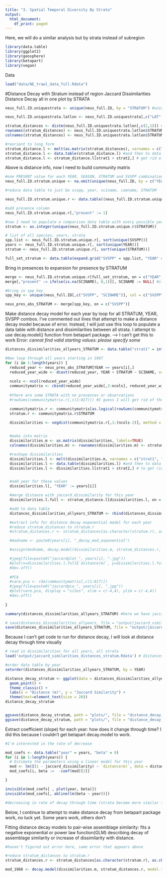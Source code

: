 ```yaml
---
title: "3. Spatial Temporal Diversity By Strata"
output:
  html_document:
    df_print: paged
---
```

Here, we will do a similar analysis but by strata instead of subregion
```r
library(data.table)
library(ggplot2)
library(geosphere)
library(betapart)
library(vegan)
```

Data
```r
load("data/NE_trawl_data_full.Rdata")
```

#Distance Decay with Stratum instead of region
Jaccard Dissimilarities Distance Decay all in one plot by STRATA
```r
neus_full.ID.uniquestrata <- unique(neus_full.ID, by = "STRATUM") #unique strata

neus_full.ID.uniquestrata.latlon <- neus_full.ID.uniquestrata[,c("LAT", "LON", "STRATUM")] #only lat lon and stratum

stratum_distances <- distm(neus_full.ID.uniquestrata.latlon[,c(2,1)]) #distance matrix, consistent across years
rownames(stratum_distances) <- neus_full.ID.uniquestrata.latlon$STRATUM
colnames(stratum_distances) <- neus_full.ID.uniquestrata.latlon$STRATUM

#reorient to long form 
stratum_distance.l <- melt(as.matrix(stratum_distances), varnames = c("strat1", "strat2"), value.name = "distance(m)") #matrix to data frame
stratum_distance.l <- data.table(stratum_distance.l) #and then to data table
stratum_distance.l <- stratum_distance.l[strat1 > strat2,] # get rid of repetitions and self-comparisons

```

Above is distance info, now I need to build community matrix
```r

#one PRESENT value for each YEAR, SEASON, STRATUM and SVSPP combination
neus_full.ID.stratum.unique <- na.omit(unique(neus_full.ID, by = c("YEAR", "STRATUM", "SVSPP")), cols = c("YEAR", "STRATUM", "SVSPP")) #unique STRATUM, year, species combinations, and get rid of any rows where any are NA

#reduce data table to just be svspp, year, sciname, comname, STRATUM

neus_full.ID.stratum.unique.r <- data.table((neus_full.ID.stratum.unique[, c("SVSPP", "SCINAME", "YEAR", "STRATUM")]))

#add presence column 
neus_full.ID.stratum.unique.r[,"present" := 1]

#now I need to populate a comparison data table with every possible year, region, and species combination to add 0s
stratum <- as.integer(unique(neus_full.ID.stratum.unique.r$STRATUM)) 

# list of all species, years, strata
spp.list <- neus_full.ID.stratum.unique.r[, sort(unique(SVSPP))]
years <- neus_full.ID.stratum.unique.r[, sort(unique(YEAR))]
stratum <- neus_full.ID.stratum.unique.r[, sort(unique(STRATUM))]

full_set_stratum <- data.table(expand.grid("SVSPP" = spp.list, "YEAR" = years, "STRATUM" = stratum))

```
Bring in presences to expansion for presence by STRATUM
```r
merge <- neus_full.ID.stratum.unique.r[full_set_stratum, on = c("YEAR", "STRATUM", "SVSPP")]
merge[,"present" := ifelse(is.na(SCINAME), 0,1)][, SCINAME := NULL] #if scientific name and common name are empty, that is an absence, if populated, presence, also, we don't need these columns, as we'll bring them in below

#bring in spp key
spp_key <- unique(neus_full.ID[,c("SVSPP", "SCINAME")], col = c("SVSPP", "SCINAME"))

neus_pres_abs_STRATUM <- merge[spp_key, on = c("SVSPP")] 

```

Make distance decay model for each year by loop for all STRATUM, YEAR, SVSPP combos. I've commented out lines that attempt to make a distance decay model because of error. Instead, I will just use this loop to populate a data table with distance and dissimilarities between all strata. I attempt to use decay.model() function from betapart package. 
--> I can't get this to work
Error: *cannot find valid starting values: please specify some*


```r
distances_dissimilarities_allyears_STRATUM <- data.table("strat1" = integer(), "strat2" = integer(), "distance(m)" = numeric(),"jaccard_dissimilarity" = numeric(), YEAR = integer())

#Now loop through all years starting in 1967
for (i in 1:length(years)) {
  reduced_year <- neus_pres_abs_STRATUM[YEAR == years[i],]
  reduced_year_wide <- dcast(reduced_year, YEAR + STRATUM ~ SCINAME, value.var = "present") #long to wide data for community matrix, column names are YEAR, STRATUM, then SVSPP
  
  ncols <- ncol(reduced_year_wide)
  communitymatrix <- cbind(reduced_year_wide[,3:ncols], reduced_year_wide[,1:2]) #community matrix with YEAR and STRATUM on far right
  
  #there are some STRATA with no presences or observations
  #rowSums(communitymatrix.r[,c(1:817)]) #I guess I will get rid of those

  communitymatrix.r <- communitymatrix[as.logical(rowSums(communitymatrix[,1:(ncols - 2)] != 0)), ] #reduce to only rows with atleast one species present
  stratum.r <- communitymatrix.r$STRATUM

  dissimilarities <- vegdist(communitymatrix.r[,1:(ncols-2)], method = "jaccard", binary = T) #dissimilarity 
  

  #make into matrix
  dissimilarities.m <- as.matrix(dissimilarities, labels=TRUE)
  colnames(dissimilarities.m) <- rownames(dissimilarities.m) <- stratum.r

  #reshape dissimilarities
  dissimilarities.l <- melt(dissimilarities.m, varnames = c("strat1", "strat2"), value.name = "jaccard_dissimilarity")
  dissimilarities.l <- data.table(dissimilarities.l) #and then to data table
  dissimilarities.l <- dissimilarities.l[strat1 > strat2,] # to get rid of repetitions and self-comparisons


  #add year for these values
  dissimilarities.l[, "YEAR" := years[i]]

  #merge distance with jaccard_dissimilarity for this year
  dissimilarities.l.full <- stratum_distance.l[dissimilarities.l, on = c("strat1", "strat2")]

  #add to data table
  distances_dissimilarities_allyears_STRATUM <- rbind(distances_dissimilarities_allyears_STRATUM, dissimilarities.l.full)

  #extract info for distance decay exponential model for each year
  #reduce stratum_distances to stratum.r
  #stratum_distances.r <- stratum_distances[as.character(stratum.r), as.character(stratum.r)]

  #modname <- paste0(years[i], "_decay_mod_exponential")

  #assign(modname, decay.model(dissimilarities.m, stratum_distances.r, model.type = "exponential", y.type = "dissimilarities", perm = 100))

  #jpeg(file=paste0("jaccardplot_", years[i], ".jpg"))
  #plot(x=dissimilarities.l.full$`distance(m)`, y=dissimilarities.l.full$jaccard_dissimilarity, xlab = "Distance(m)", #ylab="Jaccard dissimilarity", ylim = c(0:1), pch = 19)
  #dev.off()
 
  #PCA
  #vare.pca <- rda(communitymatrix[,c(1:817)])
  #jpeg(file=paste0("jaccardpca_", years[i], ".jpg"))
  #plot(vare.pca, display = "sites", xlim = c(-4,4), ylim = c(-4,4))
  #dev.off()
  
}

summary(distances_dissimilarities_allyears_STRATUM) #here we have jaccard and geographic distance

# save(distances_dissimilarities_allyears, file = "output/jaccard_similarities_distances_4reg.Rdata") # from an earlier file
save(distances_dissimilarities_allyears_STRATUM, file = "output/jaccard_similarities_distances_stratum.Rdata")

```

Because I can't get code to run for distance decay, I will look at distance decay through time visually

```r
# read in dissimilarities for all years, all strata
load('output/jaccard_similarities_distances_stratum.Rdata') # distances_dissimilarities_allyears_STRATUM

#order data table by year
setorder(distances_dissimilarities_allyears_STRATUM, by = YEAR)

distance_decay_stratum <- ggplot(data = distances_dissimilarities_allyears_STRATUM, aes(x = `distance(m)`, y = 1-jaccard_dissimilarity, color = YEAR)) +
  geom_point() +
  theme_classic() +
  labs(x = "Distance (m)", y = "Jaccard Similarity") +
  theme(text=element_text(size = 20))
distance_decay_stratum


ggsave(distance_decay_stratum, path = "plots/", file = "distance_decay_stratum.eps")
ggsave(distance_decay_stratum, path = "plots/", file = "distance_decay_stratum.jpg")


```

Extract coefficient (slope) for each year: how does it change through time? I did this because I couldn't get betapart decay.model to work.
```r
#I'm interested in the rate of decrease

mod_coefs <- data.table("year" = years, "beta" = 0)
for (i in 1:length(years)) {
  # Estimate the parameters using a linear model for this year
  mod <- lm(I(1 - jaccard_dissimilarity) ~ `distance(m)`, data = distances_dissimilarities_allyears_STRATUM[YEAR == years[i],])  
  mod_coefs[i, beta :=  -coef(mod)[2]]

}

invisible(mod_coefs[ , plot(year, beta)])
invisible(mod_coefs[, abline(lm(beta ~ year))])

#decreasing in rate of decay through time (strata become more similar through time)

```


Below, I continue to attempt to make distance decay from betapart package work, no luck yet. Some years work, others don't

Fitting distance decay models to pair-wise assemblage similarity: fits a negative exponential or power law function(GLM) describing decay of assemblage similarity or increase of dissimilarity with distance.


```r

#haven't figured out error here, same error that appears above

#reduce stratum_distances to stratum.r
stratum_distances.r <- stratum_distances[as.character(stratum.r), as.character(stratum.r)]

mod_1968 <- decay.model(dissimilarities.m, stratum_distances.r, model.type = "exponential", y.type = "dissimilarities", perm = 1000)


```